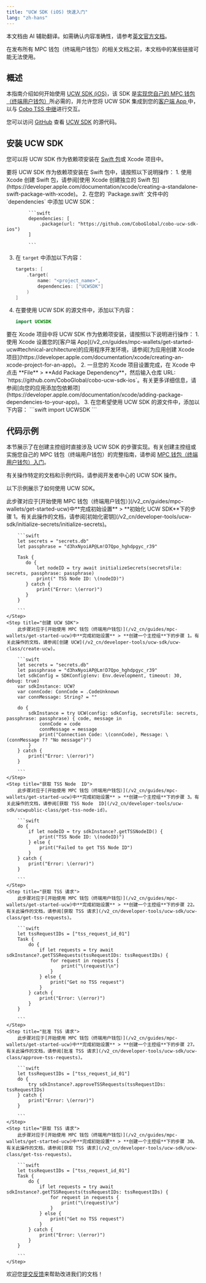 ```yaml
---
title: "UCW SDK (iOS) 快速入门"
lang: "zh-hans"
---
```

<Note>本文档由 AI 辅助翻译。如需确认内容准确性，请参考[英文官方文档](https://www.cobo.com/developers/v2/guides/overview/introduction)。</Note>

<Tip>在发布所有 MPC 钱包（终端用户钱包）的相关文档之前，本文档中的某些链接可能无法使用。</Tip>

## 概述

本指南介绍如何开始使用 [UCW SDK (iOS)](/v2_cn/developer-tools/ucw-sdk/initialize-secrets/initialize-secrets)，该 SDK 是[实现您自己的 MPC 钱包（终端用户钱包）](/v2_cn/guides/mpc-wallets/get-started-ucw)所必需的，并允许您将 UCW SDK 集成到您的[客户端 App ](/v2_cn/guides/mpc-wallets/get-started-ucw#technical-architecture)中，以与 [Cobo TSS 中继](/v2_cn/guides/mpc-wallets/get-started-ucw#technical-architecture)进行交互。

您可以访问 [GitHub](https://github.com/CoboGlobal/cobo-ucw-sdk-ios) 查看 [UCW SDK](/v2_cn/developer-tools/ucw-sdk/initialize-secrets/initialize-secrets) 的源代码。

## 安装 UCW SDK

您可以将 UCW SDK 作为依赖项安装在 [Swift 包](https://developer.apple.com/documentation/xcode/swift-packages)或 Xcode 项目中。

<Tabs>
  <Tab title="Swift 包">
      要将 UCW SDK 作为依赖项安装在 Swift 包中，请按照以下说明操作：
      1. 使用 Xcode 创建 Swift 包，请参阅[使用 Xcode 创建独立的 Swift 包](https://developer.apple.com/documentation/xcode/creating-a-standalone-swift-package-with-xcode)。
      2. 在您的 `Package.swift` 文件中的 `dependencies` 中添加 UCW SDK：

            ```swift
            dependencies: [
                .package(url: "https://github.com/CoboGlobal/cobo-ucw-sdk-ios")
            ]

            ```

3. 在 `target` 中添加以下内容：
    ```swift
    targets: [
        .target(
            name: "<project_name>",
            dependencies: ["UCWSDK"]
        )
    ]

    ```

4. 在要使用 UCW SDK 的源文件中，添加以下内容：

    ```swift
    import UCWSDK
    ```

  </Tab>
  <Tab title="Xcode 项目">
    要在 Xcode 项目中将 UCW SDK 作为依赖项安装，请按照以下说明进行操作： 
    1. 使用 Xcode 设置您的[客户端 App](/v2_cn/guides/mpc-wallets/get-started-ucw#technical-architecture)的应用程序开发环境，请参阅[为应用创建 Xcode 项目](https://developer.apple.com/documentation/xcode/creating-an-xcode-project-for-an-app)。 
    2. 一旦您的 Xcode 项目设置完成，在 Xcode 中点击 **File** > **Add Package Dependency**，然后输入仓库 URL: `https://github.com/CoboGlobal/cobo-ucw-sdk-ios`。有关更多详细信息，请参阅[向您的应用添加包依赖项](https://developer.apple.com/documentation/xcode/adding-package-dependencies-to-your-app)。 
    3. 在您希望使用 UCW SDK 的源文件中，添加以下内容：
        ```swift
        import UCWSDK
        ```
  </Tab>
</Tabs>

## 代码示例

本节展示了在创建主控组时直接涉及 UCW SDK 的步骤实现。有关创建主控组或实施您自己的 MPC 钱包（终端用户钱包）的完整指南，请参阅 [MPC 钱包（终端用户钱包）入门](/v2_cn/guides/mpc-wallets/get-started-ucw)。

有关操作特定的文档和示例代码，请参阅开发者中心的 UCW SDK 操作。

以下示例展示了如何使用 UCW SDK。

<Steps>
    <Step title="初始化密钥">
        此步骤对应于[开始使用 MPC 钱包（终端用户钱包）](/v2_cn/guides/mpc-wallets/get-started-ucw)中**完成初始设置** > **初始化 UCW SDK**下的步骤 1。有关此操作的文档，请参阅[初始化密钥](/v2_cn/developer-tools/ucw-sdk/initialize-secrets/initialize-secrets)。

        ```swift
        let secrets = "secrets.db"
        let passphrase = "d3hxNyoiAP@Lm!D7Qpo_hghdpgyc_r39"

        Task {
           do {
               let nodeID = try await initializeSecrets(secretsFile: secrets, passphrase: passphrase)
               print(" TSS Node ID: \(nodeID)")
           } catch {
               print("Error: \(error)")
           }
        }

        ```
    </Step>
    <Step title="创建 UCW SDK">
        此步骤对应于[开始使用 MPC 钱包（终端用户钱包）](/v2_cn/guides/mpc-wallets/get-started-ucw)中**完成初始设置** > **创建一个主控组**下的步骤 1。有关此操作的文档，请参阅[创建 UCW](/v2_cn/developer-tools/ucw-sdk/ucw-class/create-ucw)。

        ```swift
        let secrets = "secrets.db"
        let passphrase = "d3hxNyoiAP@Lm!D7Qpo_hghdpgyc_r39"
        let sdkConfig = SDKConfig(env: Env.development, timeout: 30, debug: true)
        var sdkInstance: UCW?
        var connCode: ConnCode = .CodeUnknown
        var connMessage: String? = ""

        do {
            sdkInstance = try UCW(config: sdkConfig, secretsFile: secrets, passphrase: passphrase) { code, message in
                connCode = code
                connMessage = message
                print("Connection Code: \(connCode), Message: \(connMessage ?? "No message")")
            }
        } catch {
            print("Error: \(error)")
        }

        ```
    </Step>
    <Step title="获取 TSS Node  ID">
        此步骤对应于[开始使用 MPC 钱包（终端用户钱包）](/v2_cn/guides/mpc-wallets/get-started-ucw)中**完成初始设置** > **创建一个主控组**下的步骤 3。有关此操作的文档，请参阅[获取 TSS Node  ID](/v2_cn/developer-tools/ucw-sdk/ucwpublic-class/get-tss-node-id)。

        ```swift
        do {
            if let nodeID = try sdkInstance?.getTSSNodeID() {
                print("TSS Node ID: \(nodeID)")
            } else {
                print("Failed to get TSS Node ID")
            }
        } catch {
            print("Error: \(error)")
        }

        ```
    </Step>
    <Step title="获取 TSS 请求">
        此步骤对应于[开始使用 MPC 钱包（终端用户钱包）](/v2_cn/guides/mpc-wallets/get-started-ucw)中**完成初始设置** > **创建一个主控组**下的步骤 22。有关此操作的文档，请参阅[获取 TSS 请求](/v2_cn/developer-tools/ucw-sdk/ucw-class/get-tss-requests)。

        ```swift
        let tssRequestIDs = ["tss_request_id_01"]
        Task {
            do {
                if let requests = try await sdkInstance?.getTSSRequests(tssRequestIDs: tssRequestIDs) {
                    for request in requests {
                        print("\(request)\n")
                    }
                } else {
                    print("Get no TSS request")
                }
            } catch {
                print("Error: \(error)")
            }
        }

        ```
    </Step>
    <Step title="批准 TSS 请求">
        此步骤对应于[开始使用 MPC 钱包（终端用户钱包）](/v2_cn/guides/mpc-wallets/get-started-ucw)中**完成初始设置** > **创建一个主控组**下的步骤 27。有关此操作的文档，请参阅[批准 TSS 请求](/v2_cn/developer-tools/ucw-sdk/ucw-class/approve-tss-requests)。

        ```swift
        let tssRequestIDs = ["tss_request_id_01"]
        do {
            try sdkInstance?.approveTSSRequests(tssRequestIDs: tssRequestIDs)
        } catch {
            print("Error: \(error)")
        }

        ```
    </Step>
    <Step title="获取 TSS 请求">
        此步骤对应于[开始使用 MPC 钱包（终端用户钱包）](/v2_cn/guides/mpc-wallets/get-started-ucw)中**完成初始设置** > **创建一个主控组**下的步骤 30。有关此操作的文档，请参阅[获取 TSS 请求](/v2_cn/developer-tools/ucw-sdk/ucw-class/get-tss-requests)。

        ```swift
        let tssRequestIDs = ["tss_request_id_01"]
        Task {
            do {
                if let requests = try await sdkInstance?.getTSSRequests(tssRequestIDs: tssRequestIDs) {
                    for request in requests {
                        print("\(request)\n")
                    }
                } else {
                    print("Get no TSS request")
                }
            } catch {
                print("Error: \(error)")
            }
        }

        ```
    </Step>
</Steps>

<Tip>欢迎您[提交反馈](https://forms.zohopublic.com/cobo/form/DocumentFeedbackForm/formperma/QvLOhxJv1_JMsJ-1dleZ8Itb_7rzN-LtgvsDdxosoVI)来帮助改进我们的文档！</Tip>
